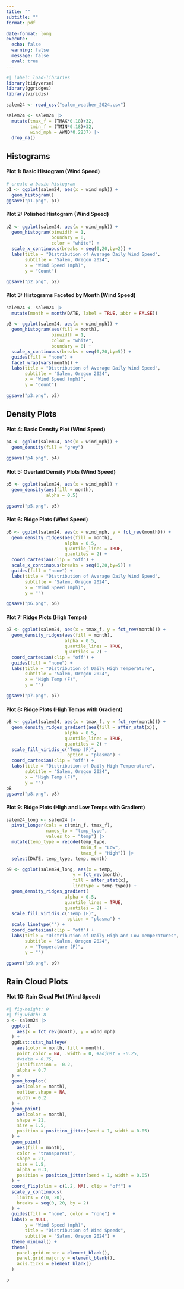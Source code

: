 ```yaml
---
title: ""
subtitle: ""
format: pdf 

date-format: long
execute: 
  echo: false
  warning: false
  message: false
  eval: true
---
```




```r
#| label: load-libraries
library(tidyverse)
library(ggridges)
library(viridis)
```


```r
salem24 <- read_csv("salem_weather_2024.csv")
```



```r
salem24 <- salem24 |> 
  mutate(tmax_f = (TMAX*0.18)+32,
         tmin_f = (TMIN*0.18)+32,
         wind_mph = AWND*0.2237) |>
  drop_na()
```

## Histograms

#### Plot 1: Basic Histogram (Wind Speed)



```r
# create a basic histogram
p1 <- ggplot(salem24, aes(x = wind_mph)) + 
  geom_histogram()
ggsave("p1.png", p1)
```

#### Plot 2: Polished Histogram (Wind Speed)


```r
p2 <- ggplot(salem24, aes(x = wind_mph)) + 
  geom_histogram(binwidth = 1, 
                 boundary = 0, 
                 color = "white") + 
  scale_x_continuous(breaks = seq(0,20,by=2)) + 
  labs(title = "Distribution of Average Daily Wind Speed", 
       subtitle = "Salem, Oregon 2024", 
       x = "Wind Speed (mph)", 
       y = "Count")

ggsave("p2.png", p2)
```

#### Plot 3: Histograms Faceted by Month (Wind Speed)



```r
salem24 <- salem24 |>
  mutate(month = month(DATE, label = TRUE, abbr = FALSE))
```


```r
p3 <- ggplot(salem24, aes(x = wind_mph)) + 
  geom_histogram(aes(fill = month),
                 binwidth = 1, 
                 color = "white",
                 boundary = 0) +
  scale_x_continuous(breaks = seq(0,20,by=5)) +
  guides(fill = "none") + 
  facet_wrap(vars(month)) + 
  labs(title = "Distribution of Average Daily Wind Speed", 
       subtitle = "Salem, Oregon 2024", 
       x = "Wind Speed (mph)", 
       y = "Count")

ggsave("p3.png", p3)
```


## Density Plots

#### Plot 4: Basic Density Plot (Wind Speed)



```r
p4 <- ggplot(salem24, aes(x = wind_mph)) + 
  geom_density(fill = "grey")

ggsave("p4.png", p4)
```

#### Plot 5: Overlaid Density Plots (Wind Speed)



```r
p5 <- ggplot(salem24, aes(x = wind_mph)) + 
  geom_density(aes(fill = month), 
               alpha = 0.5)

ggsave("p5.png", p5)
```

#### Plot 6: Ridge Plots (Wind Speed)



```r
p6 <- ggplot(salem24, aes(x = wind_mph, y = fct_rev(month))) + 
  geom_density_ridges(aes(fill = month), 
                      alpha = 0.5,
                      quantile_lines = TRUE,
                      quantiles = 2) + 
  coord_cartesian(clip = "off") + 
  scale_x_continuous(breaks = seq(0,20,by=5)) +
  guides(fill = "none") + 
  labs(title = "Distribution of Average Daily Wind Speed", 
       subtitle = "Salem, Oregon 2024", 
       x = "Wind Speed (mph)", 
       y = "") 

ggsave("p6.png", p6)
```

#### Plot 7: Ridge Plots (High Temps)

```r
p7 <- ggplot(salem24, aes(x = tmax_f, y = fct_rev(month))) + 
  geom_density_ridges(aes(fill = month), 
                      alpha = 0.5,
                      quantile_lines = TRUE,
                      quantiles = 2) + 
  coord_cartesian(clip = "off") +
  guides(fill = "none") + 
  labs(title = "Distribution of Daily High Temperature", 
       subtitle = "Salem, Oregon 2024", 
       x = "High Temp (F)", 
       y = "") 

ggsave("p7.png", p7)
```

#### Plot 8: Ridge Plots (High Temps with Gradient)

```r
p8 <- ggplot(salem24, aes(x = tmax_f, y = fct_rev(month))) + 
  geom_density_ridges_gradient(aes(fill = after_stat(x)), 
                      alpha = 0.5,
                      quantile_lines = TRUE,
                      quantiles = 2) + 
  scale_fill_viridis_c("Temp (F)",
                       option = "plasma") + 
  coord_cartesian(clip = "off") +
  labs(title = "Distribution of Daily High Temperature", 
       subtitle = "Salem, Oregon 2024", 
       x = "High Temp (F)", 
       y = "") 
p8
ggsave("p8.png", p8)
```

#### Plot 9: Ridge Plots (High and Low Temps with Gradient)

```r
salem24_long <- salem24 |>
  pivot_longer(cols = c(tmin_f, tmax_f),
               names_to = "temp_type",
               values_to = "temp") |>
  mutate(temp_type = recode(temp_type,
                            tmin_f = "Low",
                            tmax_f = "High")) |>
  select(DATE, temp_type, temp, month)
```

```r
p9 <- ggplot(salem24_long, aes(x = temp, 
                         y = fct_rev(month),
                         fill = after_stat(x),
                         linetype = temp_type)) +
  geom_density_ridges_gradient( 
                      alpha = 0.5,
                      quantile_lines = TRUE,
                      quantiles = 2) + 
  scale_fill_viridis_c("Temp (F)",
                       option = "plasma") +
  scale_linetype("") + 
  coord_cartesian(clip = "off") +
  labs(title = "Distribution of Daily High and Low Temperatures", 
       subtitle = "Salem, Oregon 2024", 
       x = "Temperature (F)", 
       y = "") 

ggsave("p9.png", p9)
```

## Rain Cloud Plots

#### Plot 10: Rain Cloud Plot (Wind Speed)

```r
#| fig-height: 8
#| fig-width: 8
p <- salem24 |>
  ggplot(
    aes(x = fct_rev(month), y = wind_mph)
  ) + 
  ggdist::stat_halfeye(
    aes(color = month, fill = month),
    point_color = NA, .width = 0, #adjust = -0.25,
    #width = 0.75, 
    justification = -0.2,
    alpha = 0.7
  ) + 
  geom_boxplot(
    aes(color = month), 
    outlier.shape = NA,
    width = 0.2
  ) + 
  geom_point(
    aes(color = month), 
    shape = 21,
    size = 1.5,
    position = position_jitter(seed = 1, width = 0.05)
  ) + 
  geom_point(
    aes(fill = month), 
    color = "transparent",
    shape = 21,
    size = 1.5,
    alpha = 0.3,
    position = position_jitter(seed = 1, width = 0.05)
  ) + 
  coord_flip(xlim = c(1.2, NA), clip = "off") + 
  scale_y_continuous(
    limits = c(0, 20),
    breaks = seq(0, 20, by = 2)
  ) + 
  guides(fill = "none", color = "none") + 
  labs(x = NULL, 
       y = "Wind Speed (mph)", 
       title = "Distribution of Wind Speeds",
       subtitle = "Salem, Oregon 2024") + 
  theme_minimal() + 
  theme(
    panel.grid.minor = element_blank(), 
    panel.grid.major.y = element_blank(),
    axis.ticks = element_blank()
  )

p
```


